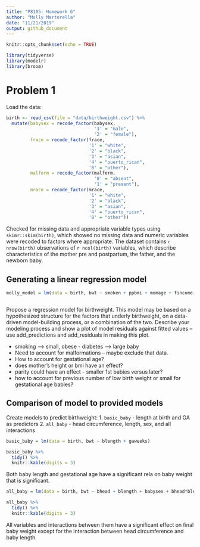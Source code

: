 ```yaml
---
title: "P8105: Homework 6"
author: "Molly Martorella"
date: "11/21/2019"
output: github_document
---
```


```r
knitr::opts_chunk$set(echo = TRUE)

library(tidyverse)
library(modelr)
library(broom)

```

# Problem 1

Load the data:

```r

birth <- read_csv(file = "data/birthweight.csv") %>% 
  mutate(babysex = recode_factor(babysex, 
                                 '1' = "male", 
                                 '2' = "female"),
         frace = recode_factor(frace,
                               '1' = "white",
                               '2' = "black",
                               '3' = "asian",
                               '4' = "puerto_rican",
                               '8' = "other"),
         malform = recode_factor(malform, 
                                 '0' = "absent", 
                                 '1' = "present"),
         mrace = recode_factor(mrace, 
                               '1' = "white",
                               '2' = "black",
                               '3' = "asian",
                               '4' = "puerto_rican",
                               '8' = "other"))

```

Checked for missing data and appropriate variable types using `skimr::skim(birth)`, which showed no missing data and numeric variables were recoded to factors where appropriate. The dataset contains `r nrow(birth)` observations of `r ncol(birth)` variables, which describe characteristics of the mother pre and postpartum, the father, and the newborn baby.

## Generating a linear regression model

```r

molly_model = lm(data = birth, bwt ~ smoken + ppbmi + momage + fincome)



```

Propose a regression model for birthweight. This model may be based on a hypothesized structure for the factors that underly birthweight, on a data-driven model-building process, or a combination of the two. Describe your modeling process and show a plot of model residuals against fitted values – use add_predictions and add_residuals in making this plot.

- smoking --> small, obese - diabetes --> large baby
- Need to account for malformations -- maybe exclude that data.
- How to account for gestational age?
- does mother's height or bmi have an effect?
- parity could have an effect - smaller 1st babies versus later?
- how to account for previous number of low birth weight or small for gestational age babies?

## Comparison of model to provided models

Create models to predict birthweight:
1. `basic_baby` - length at birth and GA as predictors
2. `all_baby` - head circumference, length, sex, and all interactions

```r

basic_baby = lm(data = birth, bwt ~ blength + gaweeks)

basic_baby %>% 
  tidy() %>% 
  knitr::kable(digits = 3)

```

Both baby length and gestational age have a significant rela on baby weight that is significant. 

```r
all_baby = lm(data = birth, bwt ~ bhead + blength + babysex + bhead*blength + bhead*babysex + blength*babysex + bhead*blength*babysex)

all_baby %>% 
  tidy() %>% 
  knitr::kable(digits = 3)

```

All variables and interactions between them have a significant effect on final baby weight except for the interaction between head circumference and baby length.

